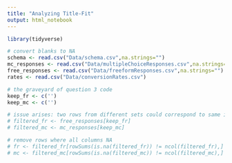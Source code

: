 ```yaml
---
title: "Analyzing Title-Fit"
output: html_notebook
---
```


```r
library(tidyverse)

# convert blanks to NA 
schema <- read.csv("Data/schema.csv",na.strings="")
mc_responses <- read.csv("Data/multipleChoiceResponses.csv",na.strings="")
free_responses <- read.csv("Data/freeformResponses.csv",na.strings="")
rates <- read.csv("Data/conversionRates.csv")
```

```r
# the graveyard of question 3 code 
keep_fr <- c('')
keep_mc <- c('') 

# issue arises: two rows from different sets could correspond to same interviewee
# filtered_fr <- free_responses[keep_fr]
# filtered_mc <- mc_responses[keep_mc]

# remove rows where all columns NA 
# fr <- filtered_fr[rowSums(is.na(filtered_fr)) != ncol(filtered_fr),]
# mc <- filtered_mc[rowSums(is.na(filtered_mc)) != ncol(filtered_mc),]
```















